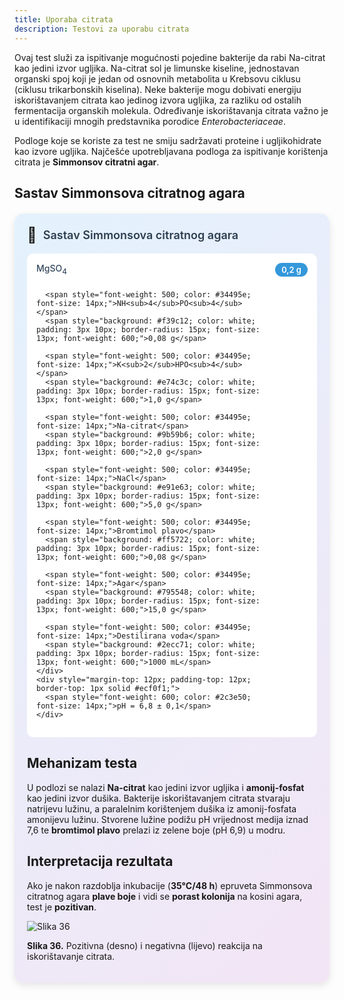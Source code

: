 ```yaml
---
title: Uporaba citrata
description: Testovi za uporabu citrata
---
```


Ovaj test služi za ispitivanje mogućnosti pojedine bakterije da rabi Na-citrat kao jedini izvor ugljika. Na-citrat sol je limunske kiseline, jednostavan organski spoj koji je jedan od osnovnih metabolita u Krebsovu ciklusu (ciklusu trikarbonskih kiselina). Neke bakterije mogu dobivati energiju iskorištavanjem citrata kao jedinog izvora ugljika, za razliku od ostalih fermentacija organskih molekula. Određivanje iskorištavanja citrata važno je u identifikaciji mnogih predstavnika porodice *Enterobacteriaceae*.

Podloge koje se koriste za test ne smiju sadržavati proteine i ugljikohidrate kao izvore ugljika. Najčešće upotrebljavana podloga za ispitivanje korištenja citrata je **Simmonsov citratni agar**.

## Sastav Simmonsova citratnog agara

<div style="max-width: 520px; background: linear-gradient(135deg, #e3f2fd 0%, #f3e5f5 100%); border-radius: 15px; padding: 20px; box-shadow: 0 4px 12px rgba(0,0,0,0.1); margin: 20px auto;">
  <div style="display: flex; align-items: center; margin-bottom: 15px;">
    <span style="font-size: 24px; margin-right: 10px;">🧫</span>
    <h3 style="margin: 0; color: #2c3e50; font-weight: 600; font-size: 18px;">Sastav Simmonsova citratnog agara</h3>
  </div>
  <div style="background: white; border-radius: 10px; padding: 15px;">
    <div style="display: grid; grid-template-columns: minmax(0, 1fr) auto; gap: 8px 15px; align-items: center;">
      <span style="font-weight: 500; color: #34495e; font-size: 14px;">MgSO<sub>4</sub></span>
      <span style="background: #3498db; color: white; padding: 3px 10px; border-radius: 15px; font-size: 13px; font-weight: 600;">0,2 g</span>
      
      <span style="font-weight: 500; color: #34495e; font-size: 14px;">NH<sub>4</sub>PO<sub>4</sub></span>
      <span style="background: #f39c12; color: white; padding: 3px 10px; border-radius: 15px; font-size: 13px; font-weight: 600;">0,08 g</span>
      
      <span style="font-weight: 500; color: #34495e; font-size: 14px;">K<sub>2</sub>HPO<sub>4</sub></span>
      <span style="background: #e74c3c; color: white; padding: 3px 10px; border-radius: 15px; font-size: 13px; font-weight: 600;">1,0 g</span>
      
      <span style="font-weight: 500; color: #34495e; font-size: 14px;">Na-citrat</span>
      <span style="background: #9b59b6; color: white; padding: 3px 10px; border-radius: 15px; font-size: 13px; font-weight: 600;">2,0 g</span>
      
      <span style="font-weight: 500; color: #34495e; font-size: 14px;">NaCl</span>
      <span style="background: #e91e63; color: white; padding: 3px 10px; border-radius: 15px; font-size: 13px; font-weight: 600;">5,0 g</span>
      
      <span style="font-weight: 500; color: #34495e; font-size: 14px;">Bromtimol plavo</span>
      <span style="background: #ff5722; color: white; padding: 3px 10px; border-radius: 15px; font-size: 13px; font-weight: 600;">0,08 g</span>
      
      <span style="font-weight: 500; color: #34495e; font-size: 14px;">Agar</span>
      <span style="background: #795548; color: white; padding: 3px 10px; border-radius: 15px; font-size: 13px; font-weight: 600;">15,0 g</span>
      
      <span style="font-weight: 500; color: #34495e; font-size: 14px;">Destilirana voda</span>
      <span style="background: #2ecc71; color: white; padding: 3px 10px; border-radius: 15px; font-size: 13px; font-weight: 600;">1000 mL</span>
    </div>
    <div style="margin-top: 12px; padding-top: 12px; border-top: 1px solid #ecf0f1;">
      <span style="font-weight: 600; color: #2c3e50; font-size: 14px;">pH = 6,8 ± 0,1</span>
    </div>
  </div>
</div>



## Mehanizam testa

U podlozi se nalazi **Na-citrat** kao jedini izvor ugljika i **amonij-fosfat** kao jedini izvor dušika. Bakterije iskorištavanjem citrata stvaraju natrijevu lužinu, a paralelnim korištenjem dušika iz amonij-fosfata amonijevu lužinu. Stvorene lužine podižu pH vrijednost medija iznad 7,6 te **bromtimol plavo** prelazi iz zelene boje (pH 6,9) u modru.

## Interpretacija rezultata

Ako je nakon razdoblja inkubacije (**35°C/48 h**) epruveta Simmonsova citratnog agara **plave boje** i vidi se **porast kolonija** na kosini agara, test je **pozitivan**.

![Slika 36](/Images/slika36.jpg)

**Slika 36.** Pozitivna (desno) i negativna (lijevo) reakcija na iskorištavanje citrata.